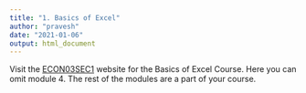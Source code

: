 ```yaml
---
title: "1. Basics of Excel"
author: "pravesh"
date: "2021-01-06"
output: html_document
---
```


Visit the [ECON03SEC1](https://econ03sec1.netlify.app/) website for the Basics of Excel Course. Here you can omit module 4. The rest of the modules are a part of your course.